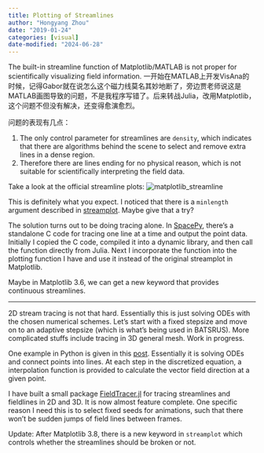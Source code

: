 ```yaml
---
title: Plotting of Streamlines
author: "Hongyang Zhou"
date: "2019-01-24"
categories: [visual]
date-modified: "2024-06-28"
---
```


The built-in streamline function of Matplotlib/MATLAB is not proper for scientifically visualizing field information.
一开始在MATLAB上开发VisAna的时候，记得Gabor就在说怎么这个磁力线莫名其妙地断了，旁边贾老师说这是MATLAB画图导致的问题，不是我程序写错了。后来转战Julia，改用Matplotlib，这个问题不但没有解决，还变得愈演愈烈。

问题的表现有几点：

1. The only control parameter for streamlines are `density`, which indicates that there are algorithms behind the scene to select and remove extra lines in a dense region.
2. Therefore there are lines ending for no physical reason, which is not suitable for scientifically interpreting the field data.
  
Take a look at the official streamline plots:
![matplotlib_streamline](https://matplotlib.org/3.1.1/_images/sphx_glr_plot_streamplot_001.png)

This is definitely what you expect. I noticed that there is a `minlength` argument described in [streamplot](https://matplotlib.org/api/_as_gen/matplotlib.pyplot.streamplot.html). Maybe give that a try?

The solution turns out to be doing tracing alone. In [SpacePy]((https://github.com/spacepy/spacepy/blob/master/spacepy/pybats/trace2d.py)), there's a standalone C code for tracing one line at a time and output the point data. Initially I copied the C code, compiled it into a dynamic library, and then call the function directly from Julia. Next I incorporate the function into the plotting function I have and use it instead of the original streamplot in Matplotlib.

Maybe in Matplotlib 3.6, we can get a new keyword that provides continuous streamlines.

---

2D stream tracing is not that hard. Essentially this is just solving ODEs with the chosen numerical schemes. Let's start with a fixed stepsize and move on to an adaptive stepsize (which is what's being used in BATSRUS). More complicated stuffs include tracing in 3D general mesh. Work in progress.

One example in Python is given in this [post](https://pythonmatplotlibtips.blogspot.com/2017/12/draw-flow-with-continuous-stream-line.html). Essentially it is solving ODEs and connect points into lines. At each step in the discretized equation, a interpolation function is provided to calculate the vector field direction at a given point.

I have built a small package [FieldTracer.jl](https://github.com/henry2004y/FieldTracer.jl) for tracing streamlines and fieldlines in 2D and 3D. It is now almost feature complete. One specific reason I need this is to select fixed seeds for animations, such that there won't be sudden jumps of field lines between frames.

Update: After Matplotlib 3.8, there is a new keyword in `streamplot` which controls whether the streamlines should be broken or not.